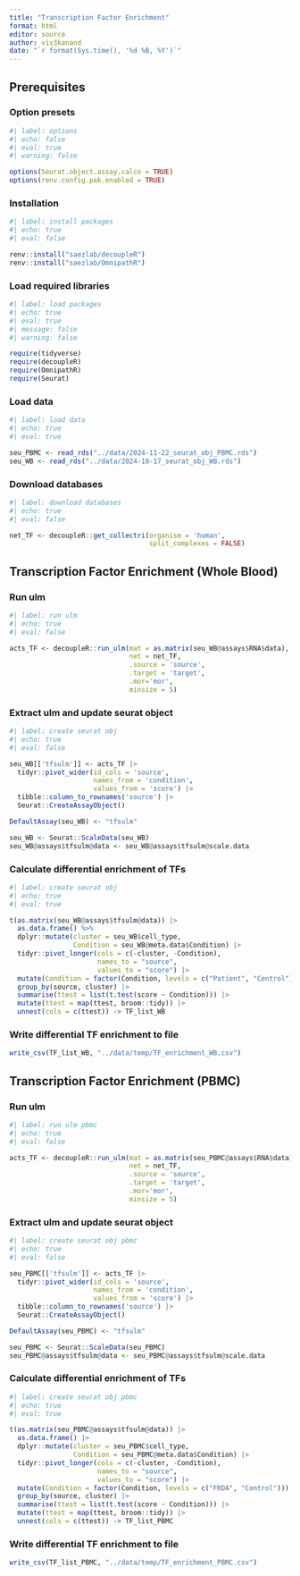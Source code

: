 ```yaml
---
title: "Transcription Factor Enrichment"
format: html
editor: source
author: viv3kanand
date: "`r format(Sys.time(), '%d %B, %Y')`"
---
```


## Prerequisites

### Option presets

```r
#| label: options
#| echo: false
#| eval: true
#| warning: false

options(Seurat.object.assay.calcn = TRUE)
options(renv.config.pak.enabled = TRUE)

```

### Installation

```r
#| label: install packages
#| echo: true
#| eval: false

renv::install("saezlab/decoupleR")
renv::install("saezlab/OmnipathR")

```

### Load required libraries

```r
#| label: load packages
#| echo: true
#| eval: true
#| message: false
#| warning: false

require(tidyverse)
require(decoupleR)
require(OmnipathR)
require(Seurat)

```

### Load data

```r
#| label: load data
#| echo: true
#| eval: true

seu_PBMC <- read_rds("../data/2024-11-22_seurat_obj_PBMC.rds")
seu_WB <- read_rds("../data/2024-10-17_seurat_obj_WB.rds")
```

### Download databases

```r
#| label: download databases
#| echo: true
#| eval: false

net_TF <- decoupleR::get_collectri(organism = 'human', 
                                   split_complexes = FALSE)

```

## Transcription Factor Enrichment (Whole Blood)

### Run ulm

```r
#| label: run ulm
#| echo: true
#| eval: false

acts_TF <- decoupleR::run_ulm(mat = as.matrix(seu_WB@assays$RNA$data), 
                              net = net_TF, 
                              .source = 'source',
                              .target = 'target',
                              .mor='mor', 
                              minsize = 5)

```

### Extract ulm and update seurat object

```r
#| label: create seurat obj
#| echo: true
#| eval: false

seu_WB[['tfsulm']] <- acts_TF |> 
  tidyr::pivot_wider(id_cols = 'source', 
                     names_from = 'condition',
                     values_from = 'score') |> 
  tibble::column_to_rownames('source') |> 
  Seurat::CreateAssayObject()

DefaultAssay(seu_WB) <- "tfsulm"

seu_WB <- Seurat::ScaleData(seu_WB)
seu_WB@assays$tfsulm@data <- seu_WB@assays$tfsulm@scale.data
```

### Calculate differential enrichment of TFs

```r
#| label: create seurat obj
#| echo: true
#| eval: true

t(as.matrix(seu_WB@assays$tfsulm@data)) |> 
  as.data.frame() %>%
  dplyr::mutate(cluster = seu_WB$cell_type,
                Condition = seu_WB@meta.data$Condition) |> 
  tidyr::pivot_longer(cols = c(-cluster, -Condition), 
                      names_to = "source", 
                      values_to = "score") |> 
  mutate(Condition = factor(Condition, levels = c("Patient", "Control"))) |> 
  group_by(source, cluster) |> 
  summarise(ttest = list(t.test(score ~ Condition))) |> 
  mutate(ttest = map(ttest, broom::tidy)) |> 
  unnest(cols = c(ttest)) -> TF_list_WB
```

### Write differential TF enrichment to file

```r
write_csv(TF_list_WB, "../data/temp/TF_enrichment_WB.csv")
```


## Transcription Factor Enrichment (PBMC)

### Run ulm

```r
#| label: run ulm pbmc
#| echo: true
#| eval: false

acts_TF <- decoupleR::run_ulm(mat = as.matrix(seu_PBMC@assays$RNA$data), 
                              net = net_TF, 
                              .source = 'source',
                              .target = 'target',
                              .mor='mor', 
                              minsize = 5)

```

### Extract ulm and update seurat object

```r
#| label: create seurat obj pbmc
#| echo: true
#| eval: false

seu_PBMC[['tfsulm']] <- acts_TF |> 
  tidyr::pivot_wider(id_cols = 'source', 
                     names_from = 'condition',
                     values_from = 'score') |> 
  tibble::column_to_rownames('source') |> 
  Seurat::CreateAssayObject()

DefaultAssay(seu_PBMC) <- "tfsulm"

seu_PBMC <- Seurat::ScaleData(seu_PBMC)
seu_PBMC@assays$tfsulm@data <- seu_PBMC@assays$tfsulm@scale.data

```

### Calculate differential enrichment of TFs

```r
#| label: create seurat obj pbmc
#| echo: true
#| eval: true

t(as.matrix(seu_PBMC@assays$tfsulm@data)) |> 
  as.data.frame() |> 
  dplyr::mutate(cluster = seu_PBMC$cell_type,
                Condition = seu_PBMC@meta.data$Condition) |> 
  tidyr::pivot_longer(cols = c(-cluster, -Condition), 
                      names_to = "source", 
                      values_to = "score") |> 
  mutate(Condition = factor(Condition, levels = c("FRDA", "Control"))) |> 
  group_by(source, cluster) |> 
  summarise(ttest = list(t.test(score ~ Condition))) |> 
  mutate(ttest = map(ttest, broom::tidy)) |> 
  unnest(cols = c(ttest)) -> TF_list_PBMC

```

### Write differential TF enrichment to file

```r
write_csv(TF_list_PBMC, "../data/temp/TF_enrichment_PBMC.csv")
```





